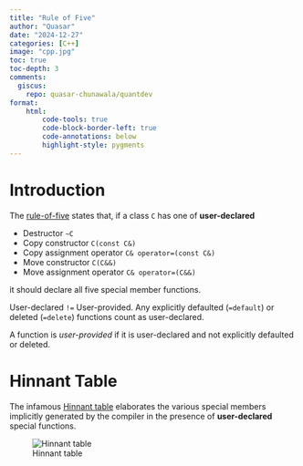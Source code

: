 ```yaml
---
title: "Rule of Five"
author: "Quasar"
date: "2024-12-27"
categories: [C++]      
image: "cpp.jpg"
toc: true
toc-depth: 3
comments:
  giscus: 
    repo: quasar-chunawala/quantdev
format:
    html:
        code-tools: true
        code-block-border-left: true
        code-annotations: below
        highlight-style: pygments
---
```


# Introduction

The [rule-of-five](https://en.cppreference.com/w/cpp/language/rule_of_three) states that, if a class `C` has one of **user-declared** 

- Destructor `~C`
- Copy constructor `C(const C&)`
- Copy assignment operator `C& operator=(const C&)`
- Move constructor `C(C&&)`
- Move assignment operator `C& operator=(C&&)`

it should declare all five special member functions.

User-declared `!=` User-provided. Any explicitly defaulted (`=default`) or deleted (`=delete`) functions count as user-declared. 

A function is *user-provided* if it is user-declared and not explicitly defaulted or deleted. 

# Hinnant Table

The infamous [Hinnant table](https://howardhinnant.github.io) elaborates the various special members implicitly generated by the compiler in the presence of **user-declared** special functions. 

![Hinnant table](hinnant.jpg)




